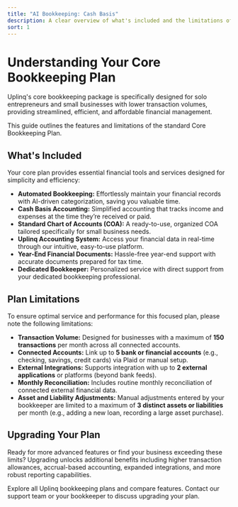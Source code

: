 ```yaml
---
title: "AI Bookkeeping: Cash Basis"
description: A clear overview of what's included and the limitations of Uplinq's base bookkeeping plan, ideal for solo entrepreneurs and small businesses.
sort: 1
---
```


# Understanding Your Core Bookkeeping Plan

<Callout type="info" title="Plan Overview">
Uplinq's core bookkeeping package is specifically designed for solo entrepreneurs and small businesses with lower transaction volumes, providing streamlined, efficient, and affordable financial management.
</Callout>

This guide outlines the features and limitations of the standard Core Bookkeeping Plan.

## What's Included

Your core plan provides essential financial tools and services designed for simplicity and efficiency:

-   **Automated Bookkeeping:** Effortlessly maintain your financial records with AI-driven categorization, saving you valuable time.
-   **Cash Basis Accounting:** Simplified accounting that tracks income and expenses at the time they’re received or paid.
-   **Standard Chart of Accounts (COA):** A ready-to-use, organized COA tailored specifically for small business needs.
-   **Uplinq Accounting System:** Access your financial data in real-time through our intuitive, easy-to-use platform.
-   **Year-End Financial Documents:** Hassle-free year-end support with accurate documents prepared for tax time.
-   **Dedicated Bookkeeper:** Personalized service with direct support from your dedicated bookkeeping professional.

## Plan Limitations

<Callout type="warn" title="Important Considerations">
To ensure optimal service and performance for this focused plan, please note the following limitations:
</Callout>

-   **Transaction Volume:** Designed for businesses with a maximum of **150 transactions** per month across all connected accounts.
-   **Connected Accounts:** Link up to **5 bank or financial accounts** (e.g., checking, savings, credit cards) via Plaid or manual setup.
-   **External Integrations:** Supports integration with up to **2 external applications** or platforms (beyond bank feeds).
-   **Monthly Reconciliation:** Includes routine monthly reconciliation of connected external financial data.
-   **Asset and Liability Adjustments:** Manual adjustments entered by your bookkeeper are limited to a maximum of **3 distinct assets or liabilities** per month (e.g., adding a new loan, recording a large asset purchase).

## Upgrading Your Plan

Ready for more advanced features or find your business exceeding these limits? Upgrading unlocks additional benefits including higher transaction allowances, accrual-based accounting, expanded integrations, and more robust reporting capabilities.

<div className="grid grid-cols-1 gap-4 sm:grid-cols-2">
  <Card title="View Plan Options" href="/pricing" icon="list">
    Explore all Uplinq bookkeeping plans and compare features.
  </Card>
  <Card title="Discuss Your Needs" href="/help/contact-support" icon="message-circle">
    Contact our support team or your bookkeeper to discuss upgrading your plan.
  </Card>
</div>